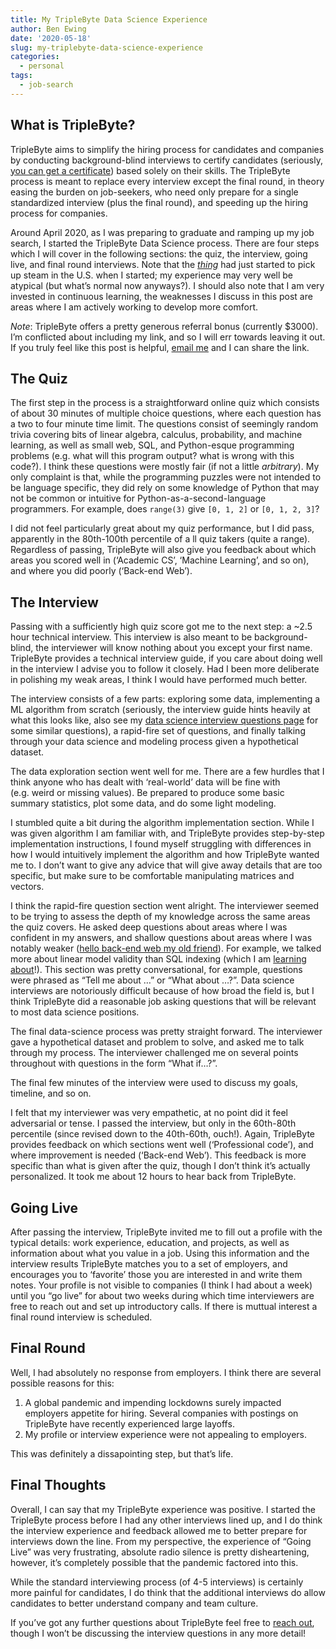 ---
title: My TripleByte Data Science Experience
author: Ben Ewing
date: '2020-05-18'
slug: my-triplebyte-data-science-experience
categories:
  - personal
tags:
  - job-search
---

## What is TripleByte?

TripleByte aims to simplify the hiring process for candidates and companies by conducting background-blind interviews to certify candidates (seriously, [you can get a certificate](https://triplebyte.com/certificate/PU7tUIE)) based solely on their skills. The TripleByte process is meant to replace every interview except the final round, in theory easing the burden on job-seekers, who need only prepare for a single standardized interview (plus the final round), and speeding up the hiring process for companies.

Around April 2020, as I was preparing to graduate and ramping up my job search, I started the TripleByte Data Science process. There are four steps which I will cover in the following sections: the quiz, the interview, going live, and final round interviews. Note that the [_thing_](https://www.npr.org/sections/goatsandsoda/2020/03/11/814474930/coronavirus-covid-19-is-now-officially-a-pandemic-who-says) had just started to pick up steam in the U.S. when I started; my experience may very well be atypical (but what's normal now anyways?). I should also note that I am very invested in continuous learning, the weaknesses I discuss in this post are areas where I am actively working to develop more comfort.

_Note_: TripleByte offers a pretty generous referral bonus (currently \$3000). I'm conflicted about including my link, and so I will err towards leaving it out. If you truly feel like this post is helpful, [email me](mailto:ben.ewing@duke.edu) and I can share the link.

## The Quiz

The first step in the process is a straightforward online quiz which consists of about 30 minutes of multiple choice questions, where each question has a two to four minute time limit. The questions consist of seemingly random trivia covering bits of linear algebra, calculus, probability, and machine learning, as well as small web, SQL, and Python-esque programming problems (e.g. what will this program output? what is wrong with this code?). I think these questions were mostly fair (if not a little _arbitrary_). My only complaint is that, while the programming puzzles were not intended to be language specific, they did rely on some knowledge of Python that may not be common or intuitive for Python-as-a-second-language programmers. For example, does `range(3)` give `[0, 1, 2]` or `[0, 1, 2, 3]`?

I did not feel particularly great about my quiz performance, but I did pass, apparently in the 80th-100th percentile of a ll quiz takers (quite a range). Regardless of passing, TripleByte will also give you feedback about which areas you scored well in ('Academic CS', 'Machine Learning', and so on), and where you did poorly ('Back-end Web').

## The Interview

Passing with a sufficiently high quiz score got me to the next step: a ~2.5 hour technical interview. This interview is also meant to be background-blind, the interviewer will know nothing about you except your first name. TripleByte provides a technical interview guide, if you care about doing well in the interview I advise you to follow it closely. Had I been more deliberate in polishing my weak areas, I think I would have performed much better.

The interview consists of a few parts: exploring some data, implementing a ML algorithm from scratch (seriously, the interview guide hints heavily at what this looks like, also see my [data science interview questions page](https://improperprior.com/data-science-interview-questions/) for some similar questions), a rapid-fire set of questions, and finally talking through your data science and modeling process given a hypothetical dataset.

The data exploration section went well for me. There are a few hurdles that I think anyone who has dealt with 'real-world' data will be fine with (e.g. weird or missing values). Be prepared to produce some basic summary statistics, plot some data, and do some light modeling.

I stumbled quite a bit during the algorithm implementation section. While I was given algorithm I am familiar with, and TripleByte provides step-by-step implementation instructions, I found myself struggling with differences in how I would intuitively implement the algorithm and how TripleByte wanted me to. I don't want to give any advice that will give away details that are too specific, but make sure to be comfortable manipulating matrices and vectors.

I think the rapid-fire question section went alright. The interviewer seemed to be trying to assess the depth of my knowledge across the same areas the quiz covers. He asked deep questions about areas where I was confident in my answers, and shallow questions about areas where I was notably weaker ([hello back-end web my old friend](https://www.youtube.com/watch?v=4fWyzwo1xg0)). For example, we talked more about linear model validity than SQL indexing (which I am [learning about](https://improperprior.com/post/2020/04/23/learning-sql/)!). This section was pretty conversational, for example, questions were phrased as "Tell me about ..." or "What about ...?". Data science interviews are notoriously difficult because of how broad the field is, but I think TripleByte did a reasonable job asking questions that will be relevant to most data science positions.

The final data-science process was pretty straight forward. The interviewer gave a hypothetical dataset and problem to solve, and asked me to talk through my process. The interviewer challenged me on several points throughout with questions in the form "What if...?".

The final few minutes of the interview were used to discuss my goals, timeline, and so on.

I felt that my interviewer was very empathetic, at no point did it feel adversarial or tense. I passed the interview, but only in the 60th-80th percentile (since revised down to the 40th-60th, ouch!). Again, TripleByte provides feedback on which sections went well ('Professional code'), and where improvement is needed ('Back-end Web'). This feedback is  more specific than what is given after the quiz, though I don't think it's actually personalized. It took me about 12 hours to hear back from TripleByte.

## Going Live

After passing the interview, TripleByte invited me to fill out a profile with the typical details: work experience, education, and projects, as well as information about what you value in a job. Using this information and the interview results TripleByte matches you to a set of employers, and encourages you to 'favorite' those you are interested in and write them notes. Your profile is not visible to companies (I think I had about a week) until you "go live" for about two weeks during which time interviewers are free to reach out and set up introductory calls. If there is muttual interest a final round interview is scheduled.

## Final Round

Well, I had absolutely no response from employers. I think there are several possible reasons for this:

1. A global pandemic and impending lockdowns surely impacted employers appetite for hiring. Several companies with postings on TripleByte have recently experienced large layoffs.
2. My profile or interview experience were not appealing to employers.

This was definitely a dissapointing step, but that's life.

## Final Thoughts

Overall, I can say that my TripleByte experience was positive. I started the TripleByte process before I had any other interviews lined up, and I do think the interview experience and feedback allowed me to better prepare for interviews down the line. From my perspective, the experience of "Going Live" was very frustrating, absolute radio silence is pretty disheartening, however, it's completely possible that the pandemic factored into this. 

While the standard interviewing process (of 4-5 interviews) is certainly more painful for candidates, I do think that the additional interviews do allow candidates to better understand company and team culture.

If you've got any further questions about TripleByte feel free to [reach out](mailto: ben.ewing@duke.edu), though I won't be discussing the interview questions in any more detail!